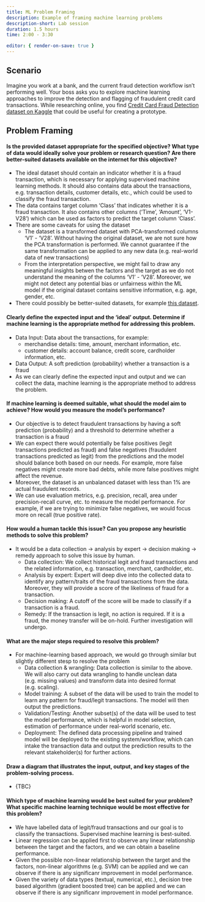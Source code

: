 ```yaml
---
title: ML Problem Framing
description: Example of framing machine learning problems 
description-short: Lab session 
duration: 1.5 hours
time: 2:00 - 3:30

editor: { render-on-save: true }
---
```


## Scenario

Imagine you work at a bank, and the current fraud detection workflow isn't performing well. Your boss asks you to explore machine learning approaches to improve the detection and flagging of fraudulent credit card transactions. While researching online, you find [Credit Card Fraud Detection dataset on Kaggle](https://www.kaggle.com/datasets/mlg-ulb/creditcardfraud) that could be useful for creating a prototype.

## Problem Framing

#### Is the provided dataset appropriate for the specified objective? What type of data would ideally solve your problem or research question? Are there better-suited datasets available on the internet for this objective?

-   The ideal dataset should contain an indicator whether it is a fraud transaction, which is necessary for applying supervised machine learning methods. It should also contains data about the transactions, e.g. transaction details, customer details, etc., which could be used to classify the fraud transaction.
-   The data contains target column 'Class' that indicates whether it is a fraud transaction. It also contains other columns ('Time', 'Amount', 'V1-V28') which can be used as factors to predict the target column 'Class'.
-   There are some caveats for using the dataset
    -   The dataset is a transformed dataset with PCA-transformed columns 'V1' - 'V28'. Without having the original dataset, we are not sure how the PCA transformation is performed. We cannot guarantee if the same transformation can be applied to any new data (e.g. real-world data of new transactions)
    -   From the interpretation perspective, we might fail to draw any meaningful insights betwen the factors and the target as we do not understand the meaning of the columns 'V1' - 'V28'. Moreover, we might not detect any potential bias or unfairness within the ML model if the original dataset contains sensitive information, e.g. age, gender, etc.
-   There could possibly be better-suited datasets, for example [this dataset](https://www.kaggle.com/datasets/kartik2112/fraud-detection).

#### Clearly define the expected input and the 'ideal' output. Determine if machine learning is the appropriate method for addressing this problem.

-   Data Input: Data about the transactions, for example:
    -   merchandise details: time, amount, merchant information, etc.
    -   customer details: account balance, credit score, cardholder information, etc.
-   Data Output: A soft prediction (probability) whether a transaction is a fraud
-   As we can clearly define the expected input and output and we can collect the data, machine learning is the appropriate method to address the problem.

#### If machine learning is deemed suitable, what should the model aim to achieve? How would you measure the model's performance?

-   Our objective is to detect fraudulent transactions by having a soft prediction (probability) and a threshold to determine whether a transaction is a fraud
-   We can expect there would potentially be false positives (legit transactions predicted as fraud) and false negatives (fraudulent transactions predicted as legit) from the predictions and the model should balance both based on our needs. For example, more false negatives might create more bad debts, while more false positives might affect the revenue.
-   Moreover, the dataset is an unbalanced dataset with less than 1% are actual fraudulent records.
-   We can use evaluation metrics, e.g. precision, recall, area under precision-recall curve, etc. to measure the model performance. For example, if we are trying to minimize false negatives, we would focus more on recall (true positive rate).

#### How would a human tackle this issue? Can you propose any heuristic methods to solve this problem?

-   It would be a data collection -\> analysis by expert -\> decision making -\> remedy approach to solve this issue by human.
    -   Data collection: We collect historical legit and fraud transactions and the related information, e.g. transaction, merchant, cardholder, etc.
    -   Analysis by expert: Expert will deep dive into the collected data to identify any pattern/traits of the fraud transactions from the data. Moreover, they will provide a score of the likeliness of fraud for a transaction.
    -   Decision making: A cutoff of the score will be made to classify if a transaction is a fraud.
    -   Remedy: If the transaction is legit, no action is required. If it is a fraud, the money transfer will be on-hold. Further investigation will undergo.

#### What are the major steps required to resolve this problem?

-   For machine-learning based approach, we would go through similar but slightly different stesp to resolve the problem
    -   Data collection & wrangling: Data collection is similar to the above. We will also carry out data wrangling to handle unclean data (e.g. missing values) and transform data into desired format (e.g. scaling).
    -   Model training: A subset of the data will be used to train the model to learn any pattern for fraud/legit transactions. The model will then output the predictions.
    -   Validation/Testing: Another subset(s) of the data will be used to test the model performance, which is helpful in model selection, estimation of performance under real-world scenario, etc.
    -   Deployment: The defined data processing pipeline and trained model will be deployed to the existing system/workflow, which can intake the transaction data and output the prediction results to the relevant stakeholder(s) for further actions.

#### Draw a diagram that illustrates the input, output, and key stages of the problem-solving process.

-   {TBC}

#### Which type of machine learning would be best suited for your problem? What specific machine learning technique would be most effective for this problem?

-   We have labelled data of legit/fraud transactions and our goal is to classify the transactions. Supervised machine learning is best-suited.
-   Linear regression can be applied first to observe any linear relationship between the target and the factors, and we can obtain a baseline performance.
-   Given the possible non-linear relationship between the target and the factors, non-linear algorithms (e.g. SVM) can be applied and we can observe if there is any significanr improvement in model performance.
-   Given the variety of data types (textual, numerical, etc.), decision tree based algorithm (gradient boosted tree) can be applied and we can observe if there is any significanr improvement in model performance.